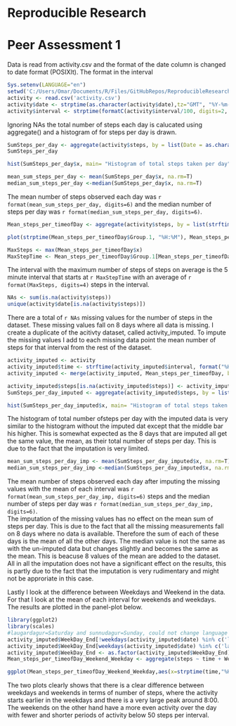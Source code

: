 Reproducible Research
========================================================
# Peer Assessment 1
Data is read from activity.csv and the format of the date column is changed to date format (POSIXlt). The format in the interval 

```r
Sys.setenv(LANGUAGE="en")
setwd('C:/Users/Omar/Documents/R/Files/GitHubRepos/ReproducibleResearchPeerAssessment1')
activity <- read.csv('activity.csv')
activity$date <- strptime(as.character(activity$date),tz="GMT", "%Y-%m-%d")
activity$interval <- strptime(formatC(activity$interval/100, digits=2, format="f", width=5, flag=0),format="%H.%M")

```

Ignoring NAs the total number of steps each day is calucated using aggregate() and a histogram of for steps per day is drawn.  

```r
SumSteps_per_day <- aggregate(activity$steps, by = list(Date = as.character(activity$date)), sum)
SumSteps_per_day

hist(SumSteps_per_day$x, main= "Histogram of total steps taken per day", xlab = "Steps per Day", ylab ="Number of days")

mean_sum_steps_per_day <- mean(SumSteps_per_day$x, na.rm=T)
median_sum_steps_per_day <-median(SumSteps_per_day$x, na.rm=T)
```

The mean number of steps observed each day was `r format(mean_sum_steps_per_day, digits=6)` and the median number of steps per day was `r format(median_sum_steps_per_day, digits=6)`.  

```r
Mean_steps_per_timeofDay <- aggregate(activity$steps, by = list(strftime(activity$interval, "%H:%M")), FUN=mean, na.rm=T)

plot(strptime(Mean_steps_per_timeofDay$Group.1, "%H:%M"), Mean_steps_per_timeofDay$x, type='l', main="Mean number of steps for each 5 minute interval", ylab= "Number of Steps", xlab="Time of day")

MaxSteps <- max(Mean_steps_per_timeofDay$x)
MaxStepTime <- Mean_steps_per_timeofDay$Group.1[Mean_steps_per_timeofDay$x==MaxSteps]
```
The interval with the maximum number of steps of steps on average is the 5 minute interval that starts at `r MaxStepTime` with an average of `r format(MaxSteps, digits=4)` steps in the interval.

```r
NAs <- sum(is.na(activity$steps))
unique(activity$date[is.na(activity$steps)])
```
There are a total of `r NAs` missing values for the number of steps in the dataset.  These missing values fall on 8 days where all data is missing.
I create a duplicate of the acitivty dataset, called activity_imputed.  To impute the missing values I add to each missing data point the mean number of steps for that interval from the rest of the dataset.

```r
activity_imputed <- activity
activity_imputed$time <- strftime(activity_imputed$interval, format("%H:%M"))
activity_imputed <- merge(activity_imputed, Mean_steps_per_timeofDay, by.x="time", by.y="Group.1", all.x=T)

activity_imputed$steps[is.na(activity_imputed$steps)] <- activity_imputed$x[is.na(activity_imputed$steps)]
SumSteps_per_day_imputed <- aggregate(activity_imputed$steps, by = list(Date = as.character(activity_imputed$date)), sum)

hist(SumSteps_per_day_imputed$x, main= "Histogram of total steps taken per day with NA data imputed", xlab = "Steps per Day", ylab ="Number of days")
```
The histogram of total number ofsteps per day with the imputed data is very similar to the histogram without the imputed dat except that the middle bar his higher.  This is somewhat expected as the 8 days that are imputed all get the same value, the mean, as their total number of steps per day.  This is due to the fact that the imputation is very limited.
```r
mean_sum_steps_per_day_imp <- mean(SumSteps_per_day_imputed$x, na.rm=T)
median_sum_steps_per_day_imp <-median(SumSteps_per_day_imputed$x, na.rm=T)
```
The mean number of steps observed each day after imputing the missing values with the mean of each interval was `r format(mean_sum_steps_per_day_imp, digits=6)` steps and the median number of steps per day was `r format(median_sum_steps_per_day_imp, digits=6)`.  
The imputation of the missing values has no effect on the mean sum of steps per day.  This is due to the fact that all the missing measurements fall on 8 days where no data is available.  Therefore the sum of each of these days is the mean of all the other days. The median value is not the same as with the un-imputed data but changes slightly and becomes the same as the mean.  This is beacuse 8 values of the mean are added to the dataset.
All in all the imputation does not have a significant effect on the results, this is partly due to the fact that the imputation is very rudimentary and might not be approriate in this case.

Lastly I look at the difference between Weekdays and Weekend in the data.  For that I look at the mean of each interval for weekends and weekdays. The results are plotted in the panel-plot below.

```r
library(ggplot2)
library(scales)
#laugardagur=Saturday and sunnudagur=Sunday, could not change language settings to english for R-markdown
activity_imputed$WeekDay_End[!weekdays(activity_imputed$date) %in% c('laugardagur', 'sunnudagur') ] <- 'Weekday'
activity_imputed$WeekDay_End[weekdays(activity_imputed$date) %in% c('laugardagur', 'sunnudagur') ] <- 'Weekend'
activity_imputed$WeekDay_End <- as.factor(activity_imputed$WeekDay_End)
Mean_steps_per_timeofDay_Weekend_Weekday <- aggregate(steps ~ time + WeekDay_End, data=activity_imputed, FUN=mean)

ggplot(Mean_steps_per_timeofDay_Weekend_Weekday,aes(x=strptime(time,"%H:%M"), y=steps))+geom_line() +facet_grid(.~WeekDay_End) + scale_x_datetime(labels = date_format("%H:%M"),breaks = "3 hour") + labs(x='Time of day', y='Steps per interval', title='Steps per time of day, Weekday vs Weekend')  

```
The two plots clearly shows that there is a clear difference between weekdays and weekends in terms of number of steps, where the activity starts earlier in the weekdays and there is a very large peak around 8:00.  The weekends on the other hand have a more even activity over the day with fewer and shorter periods of activity below 50 steps per interval. 
